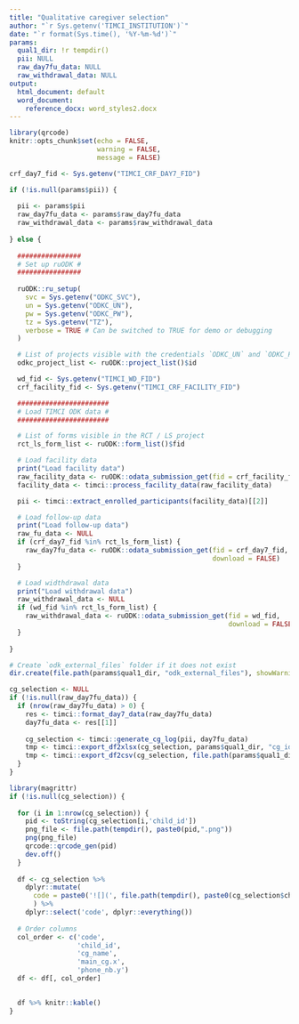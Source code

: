 ```yaml
---
title: "Qualitative caregiver selection"
author: "`r Sys.getenv('TIMCI_INSTITUTION')`"
date: "`r format(Sys.time(), '%Y-%m-%d')`"
params:
  qual1_dir: !r tempdir()
  pii: NULL
  raw_day7fu_data: NULL
  raw_withdrawal_data: NULL
output:
  html_document: default
  word_document:
    reference_docx: word_styles2.docx
---
```


```r
library(qrcode)
knitr::opts_chunk$set(echo = FALSE,
                      warning = FALSE,
                      message = FALSE)
```

```r
crf_day7_fid <- Sys.getenv("TIMCI_CRF_DAY7_FID")

if (!is.null(params$pii)) {
  
  pii <- params$pii
  raw_day7fu_data <- params$raw_day7fu_data
  raw_withdrawal_data <- params$raw_withdrawal_data
  
} else {
  
  ################
  # Set up ruODK #
  ################
  
  ruODK::ru_setup(
    svc = Sys.getenv("ODKC_SVC"),
    un = Sys.getenv("ODKC_UN"),
    pw = Sys.getenv("ODKC_PW"),
    tz = Sys.getenv("TZ"),
    verbose = TRUE # Can be switched to TRUE for demo or debugging
  )

  # List of projects visible with the credentials `ODKC_UN` and `ODKC_PW`
  odkc_project_list <- ruODK::project_list()$id

  wd_fid <- Sys.getenv("TIMCI_WD_FID")
  crf_facility_fid <- Sys.getenv("TIMCI_CRF_FACILITY_FID")

  #######################
  # Load TIMCI ODK data #
  #######################

  # List of forms visible in the RCT / LS project
  rct_ls_form_list <- ruODK::form_list()$fid

  # Load facility data
  print("Load facility data")
  raw_facility_data <- ruODK::odata_submission_get(fid = crf_facility_fid)
  facility_data <- timci::process_facility_data(raw_facility_data)

  pii <- timci::extract_enrolled_participants(facility_data)[[2]]

  # Load follow-up data
  print("Load follow-up data")
  raw_fu_data <- NULL
  if (crf_day7_fid %in% rct_ls_form_list) {
    raw_day7fu_data <- ruODK::odata_submission_get(fid = crf_day7_fid,
                                                   download = FALSE)
  }

  # Load widthdrawal data
  print("Load withdrawal data")
  raw_withdrawal_data <- NULL
  if (wd_fid %in% rct_ls_form_list) {
    raw_withdrawal_data <- ruODK::odata_submission_get(fid = wd_fid,
                                                       download = FALSE)
  }
  
}
```

```r
# Create `odk_external_files` folder if it does not exist
dir.create(file.path(params$qual1_dir, "odk_external_files"), showWarnings = FALSE)

cg_selection <- NULL
if (!is.null(raw_day7fu_data)) {
  if (nrow(raw_day7fu_data) > 0) {
    res <- timci::format_day7_data(raw_day7fu_data)
    day7fu_data <- res[[1]]
    
    cg_selection <- timci::generate_cg_log(pii, day7fu_data)
    tmp <- timci::export_df2xlsx(cg_selection, params$qual1_dir, "cg_idi_participants")
    tmp <- timci::export_df2csv(cg_selection, file.path(params$qual1_dir, "odk_external_files"), "cg_idi_participants")
  }
}
```

```r
library(magrittr)
if (!is.null(cg_selection)) {
  
  for (i in 1:nrow(cg_selection)) {
    pid <- toString(cg_selection[i,'child_id'])
    png_file <- file.path(tempdir(), paste0(pid,".png"))
    png(png_file)
    qrcode::qrcode_gen(pid)
    dev.off()
  }
  
  df <- cg_selection %>%
    dplyr::mutate(
      code = paste0('![](', file.path(tempdir(), paste0(cg_selection$child_id,".png")), ')', '{width=0.75in}')
      ) %>%
    dplyr::select('code', dplyr::everything())
  
  # Order columns
  col_order <- c('code',
                 'child_id',
                 'cg_name',
                 'main_cg.x',
                 'phone_nb.y')
  df <- df[, col_order]

  
  df %>% knitr::kable()
}
```
